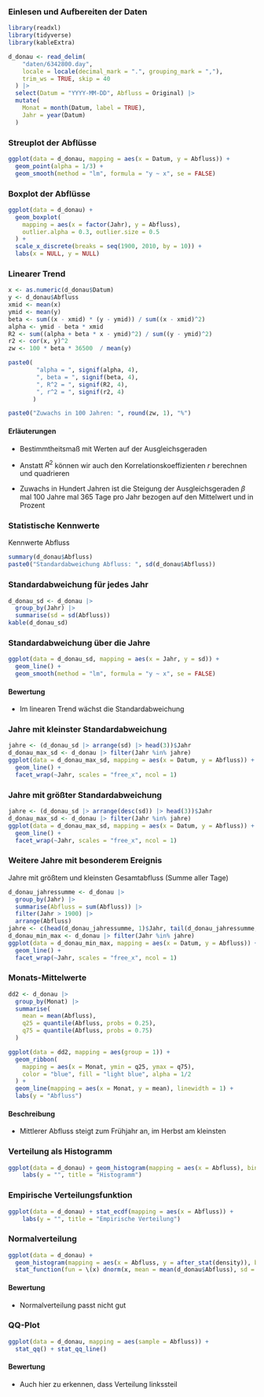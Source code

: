 
### Einlesen und Aufbereiten der Daten

```.r
library(readxl)
library(tidyverse)
library(kableExtra)

d_donau <- read_delim(
    "daten/6342800.day",
    locale = locale(decimal_mark = ".", grouping_mark = ","),
    trim_ws = TRUE, skip = 40
  ) |> 
  select(Datum = "YYYY-MM-DD", Abfluss = Original) |>
  mutate(
    Monat = month(Datum, label = TRUE),
    Jahr = year(Datum)
  )
```

### Streuplot der Abflüsse

```.r
ggplot(data = d_donau, mapping = aes(x = Datum, y = Abfluss)) + 
  geom_point(alpha = 1/3) +
  geom_smooth(method = "lm", formula = "y ~ x", se = FALSE)
```

### Boxplot der Abflüsse

```.r
ggplot(data = d_donau) +
  geom_boxplot(
    mapping = aes(x = factor(Jahr), y = Abfluss), 
    outlier.alpha = 0.3, outlier.size = 0.5
  ) + 
  scale_x_discrete(breaks = seq(1900, 2010, by = 10)) +
  labs(x = NULL, y = NULL)
```

### Linearer Trend

```.r
x <- as.numeric(d_donau$Datum)
y <- d_donau$Abfluss
xmid <- mean(x)
ymid <- mean(y)
beta <- sum((x - xmid) * (y - ymid)) / sum((x - xmid)^2)
alpha <- ymid - beta * xmid
R2 <- sum((alpha + beta * x - ymid)^2) / sum((y - ymid)^2)
r2 <- cor(x, y)^2
zw <- 100 * beta * 36500  / mean(y)

paste0(
        "alpha = ", signif(alpha, 4), 
        ", beta = ", signif(beta, 4), 
        ", R^2 = ", signif(R2, 4),
        ", r^2 = ", signif(r2, 4)
       )

paste0("Zuwachs in 100 Jahren: ", round(zw, 1), "%")
```

#### Erläuterungen

-   Bestimmtheitsmaß mit Werten auf der Ausgleichsgeraden

-   Anstatt $R^2$ können wir auch den Korrelationskoeffizienten $r$ berechnen und quadrieren

-   Zuwachs in Hundert Jahren ist die Steigung der Ausgleichsgeraden $\beta$ mal 100 Jahre mal 365 Tage pro Jahr bezogen auf den Mittelwert und in Prozent

### Statistische Kennwerte

Kennwerte Abfluss

```.r
summary(d_donau$Abfluss)
paste0("Standardabweichung Abfluss: ", sd(d_donau$Abfluss))
```

### Standardabweichung für jedes Jahr

```.r
d_donau_sd <- d_donau |> 
  group_by(Jahr) |>
  summarise(sd = sd(Abfluss))
kable(d_donau_sd)
```

### Standardabweichung über die Jahre

```.r
ggplot(data = d_donau_sd, mapping = aes(x = Jahr, y = sd)) +
  geom_line() +
  geom_smooth(method = "lm", formula = "y ~ x", se = FALSE)
```

#### Bewertung

-   Im linearen Trend wächst die Standardabweichung

### Jahre mit kleinster Standardabweichung

```.r
jahre <- (d_donau_sd |> arrange(sd) |> head(3))$Jahr
d_donau_max_sd <- d_donau |> filter(Jahr %in% jahre)
ggplot(data = d_donau_max_sd, mapping = aes(x = Datum, y = Abfluss)) +
  geom_line() +
  facet_wrap(~Jahr, scales = "free_x", ncol = 1)
```

### Jahre mit größter Standardabweichung

```.r
jahre <- (d_donau_sd |> arrange(desc(sd)) |> head(3))$Jahr
d_donau_max_sd <- d_donau |> filter(Jahr %in% jahre)
ggplot(data = d_donau_max_sd, mapping = aes(x = Datum, y = Abfluss)) +
  geom_line() +
  facet_wrap(~Jahr, scales = "free_x", ncol = 1)
```

### Weitere Jahre mit besonderem Ereignis

Jahre mit größtem und kleinsten Gesamtabfluss (Summe aller Tage)

```.r
d_donau_jahressumme <- d_donau |> 
  group_by(Jahr) |>
  summarise(Abfluss = sum(Abfluss)) |>
  filter(Jahr > 1900) |>
  arrange(Abfluss)
jahre <- c(head(d_donau_jahressumme, 1)$Jahr, tail(d_donau_jahressumme, 1)$Jahr)
d_donau_min_max <- d_donau |> filter(Jahr %in% jahre)
ggplot(data = d_donau_min_max, mapping = aes(x = Datum, y = Abfluss)) +
  geom_line() +
  facet_wrap(~Jahr, scales = "free_x", ncol = 1)
```

### Monats-Mittelwerte

```.r
dd2 <- d_donau |> 
  group_by(Monat) |>
  summarise(
    mean = mean(Abfluss),
    q25 = quantile(Abfluss, probs = 0.25),
    q75 = quantile(Abfluss, probs = 0.75)
  )

ggplot(data = dd2, mapping = aes(group = 1)) + 
  geom_ribbon(
    mapping = aes(x = Monat, ymin = q25, ymax = q75), 
    color = "blue", fill = "light blue", alpha = 1/2
  ) +
  geom_line(mapping = aes(x = Monat, y = mean), linewidth = 1) +
  labs(y = "Abfluss")
```

#### Beschreibung

-   Mittlerer Abfluss steigt zum Frühjahr an, im Herbst am kleinsten

### Verteilung als Histogramm

```.r
ggplot(data = d_donau) + geom_histogram(mapping = aes(x = Abfluss), binwidth = 30) +
    labs(y = "", title = "Histogramm")
```

### Empirische Verteilungsfunktion

```.r
ggplot(data = d_donau) + stat_ecdf(mapping = aes(x = Abfluss)) + 
    labs(y = "", title = "Empirische Verteilung")
```

### Normalverteilung

```.r
ggplot(data = d_donau) +
  geom_histogram(mapping = aes(x = Abfluss, y = after_stat(density)), binwidth = 30) +
  stat_function(fun = \(x) dnorm(x, mean = mean(d_donau$Abfluss), sd = sd(d_donau$Abfluss)), color = "red")
```

#### Bewertung

-   Normalverteilung passt nicht gut

### QQ-Plot

```.r
ggplot(data = d_donau, mapping = aes(sample = Abfluss)) +
  stat_qq() + stat_qq_line()
```

#### Bewertung

-   Auch hier zu erkennen, dass Verteilung linkssteil
